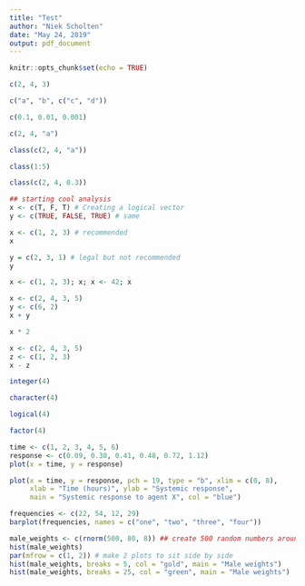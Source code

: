 ```yaml
---
title: "Test"
author: "Niek Scholten"
date: "May 24, 2019"
output: pdf_document
---
```


```r
knitr::opts_chunk$set(echo = TRUE)
```

```r
c(2, 4, 3)

c("a", "b", c("c", "d"))

c(0.1, 0.01, 0.001)

c(2, 4, "a")
```
```r
class(c(2, 4, "a"))

class(1:5)

class(c(2, 4, 0.3))
```

```r
## starting cool analysis
x <- c(T, F, T) # Creating a logical vector
y <- c(TRUE, FALSE, TRUE) # same

x <- c(1, 2, 3) # recommended
x

y = c(2, 3, 1) # legal but not recommended
y

x <- c(1, 2, 3); x; x <- 42; x
```

```r
x <- c(2, 4, 3, 5)
y <- c(6, 2)
x + y

x * 2

x <- c(2, 4, 3, 5)
z <- c(1, 2, 3)
x - z
```

```r
integer(4)

character(4)

logical(4)

factor(4)
```

```r
time <- c(1, 2, 3, 4, 5, 6)
response <- c(0.09, 0.30, 0.41, 0.48, 0.72, 1.12)
plot(x = time, y = response)

plot(x = time, y = response, pch = 19, type = "b", xlim = c(0, 8),
     xlab = "Time (hours)", ylab = "Systemic response",
     main = "Systemic response to agent X", col = "blue")
```

```r
frequencies <- c(22, 54, 12, 29)
barplot(frequencies, names = c("one", "two", "three", "four"))
```

```r
male_weights <- c(rnorm(500, 80, 8)) ## create 500 random numbers around 80
hist(male_weights)
par(mfrow = c(1, 2)) # make 2 plots to sit side by side
hist(male_weights, breaks = 5, col = "gold", main = "Male weights")
hist(male_weights, breaks = 25, col = "green", main = "Male weights")
```






